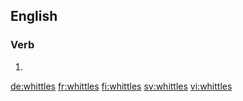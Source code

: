 ==English==

===Verb===
{{head|en|verb form}}

# {{en-third-person singular of|whittle}}

[[de:whittles]]
[[fr:whittles]]
[[fi:whittles]]
[[sv:whittles]]
[[vi:whittles]]